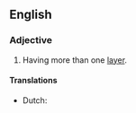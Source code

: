 ==English==

===Adjective===
{{en-adj}}

# Having more than one [[layer]].

====Translations====
* Dutch: {{t-|nl|meerlagig}}